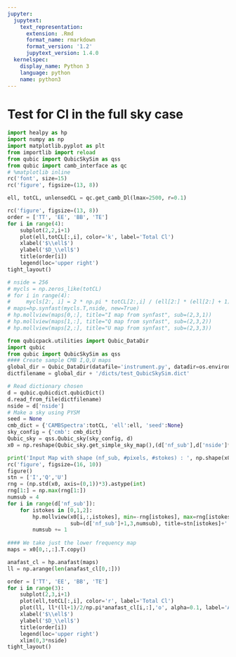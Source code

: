 ```yaml
---
jupyter:
  jupytext:
    text_representation:
      extension: .Rmd
      format_name: rmarkdown
      format_version: '1.2'
      jupytext_version: 1.4.0
  kernelspec:
    display_name: Python 3
    language: python
    name: python3
---
```


# Test for Cl in the full sky case

```python
import healpy as hp
import numpy as np
import matplotlib.pyplot as plt
from importlib import reload
from qubic import QubicSkySim as qss
from qubic import camb_interface as qc
# %matplotlib inline
rc('font', size=15)
rc('figure', figsize=(13, 8))
```

```python
ell, totCL, unlensedCL = qc.get_camb_Dl(lmax=2500, r=0.1)
```

```python
rc('figure', figsize=(13, 8))
order = ['TT', 'EE', 'BB', 'TE']
for i in range(4):
    subplot(2,2,i+1)
    plot(ell,totCL[:,i], color='k', label='Total Cl')
    xlabel('$\\ell$')
    ylabel('$D_\\ell$')
    title(order[i])
    legend(loc='upper right')
tight_layout()
```

```python
# nside = 256
# mycls = np.zeros_like(totCL)
# for i in range(4):
#     mycls[2:, i] = 2 * np.pi * totCL[2:,i] / (ell[2:] * (ell[2:] + 1))
# maps=hp.synfast(mycls.T,nside, new=True)
# hp.mollview(maps[0,:], title="I map from synfast", sub=(2,3,1))
# hp.mollview(maps[1,:], title="Q map from synfast", sub=(2,3,2))
# hp.mollview(maps[2,:], title="U map from synfast", sub=(2,3,3))
```

```python
from qubicpack.utilities import Qubic_DataDir
import qubic
from qubic import QubicSkySim as qss
#### Create sample CMB I,Q,U maps
global_dir = Qubic_DataDir(datafile='instrument.py', datadir=os.environ['QUBIC_DATADIR'])
dictfilename = global_dir + '/dicts/test_QubicSkySim.dict'

# Read dictionary chosen
d = qubic.qubicdict.qubicDict()
d.read_from_file(dictfilename)
nside = d['nside']
# Make a sky using PYSM
seed = None
cmb_dict = {'CAMBSpectra':totCL, 'ell':ell, 'seed':None}
sky_config = {'cmb': cmb_dict}
Qubic_sky = qss.Qubic_sky(sky_config, d)
x0 = np.reshape(Qubic_sky.get_simple_sky_map(),(d['nf_sub'],d['nside']**2*12,3))

print('Input Map with shape (nf_sub, #pixels, #stokes) : ', np.shape(x0))
rc('figure', figsize=(16, 10))
figure()
stn = ['I','Q','U']
rng = (np.std(x0, axis=(0,1))*3).astype(int)
rng[1:] = np.max(rng[1:])
numsub = 4
for i in range(d['nf_sub']):
    for istokes in [0,1,2]:
        hp.mollview(x0[i,:,istokes], min=-rng[istokes], max=rng[istokes],
                    sub=(d['nf_sub']+1,3,numsub), title=stn[istokes]+' subfreq {}'.format(i))
        numsub += 1
        
#### We take just the lower frequency map
maps = x0[0,:,:].T.copy()
```

```python
anafast_cl = hp.anafast(maps)
ll = np.arange(len(anafast_cl[0,:]))
```

```python
order = ['TT', 'EE', 'BB', 'TE']
for i in range(3):
    subplot(2,3,i+1)
    plot(ell,totCL[:,i], color='r', label='Total Cl')
    plot(ll, ll*(ll+1)/2/np.pi*anafast_cl[i,:],'o', alpha=0.1, label='Anafast')
    xlabel('$\\ell$')
    ylabel('$D_\\ell$')
    title(order[i])
    legend(loc='upper right')
    xlim(0,3*nside)
tight_layout()
```

```python

```

```python

```
